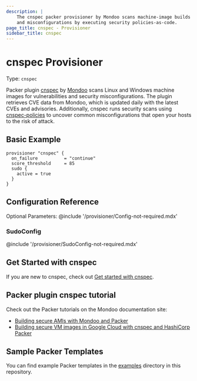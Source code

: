 ```yaml
---
description: |
    The cnspec packer provisioner by Mondoo scans machine-image builds for vulnerabilities
    and misconfigurations by executing security policies-as-code.
page_title: cnspec - Provisioner
sidebar_title: cnspec
---
```


# cnspec Provisioner

Type: `cnspec`

Packer plugin [cnspec](https://github.com/mondoohq/cnspec) by [Mondoo](https://mondoo.com) scans Linux and Windows machine images for vulnerabilities and security misconfigurations. The plugin retrieves CVE data from Mondoo, which is updated daily with the latest CVEs and advisories. Additionally, cnspec runs security scans using [cnspec-policies](https://github.com/mondoohq/cnspec-policies) to uncover common misconfigurations that open your hosts to the risk of attack. 

## Basic Example
```hcl
provisioner "cnspec" {
  on_failure          = "continue"
  score_threshold     = 85
  sudo {
    active = true
  }
}
```

## Configuration Reference

Optional Parameters:
@include '/provisioner/Config-not-required.mdx'

### SudoConfig
@include '/provisioner/SudoConfig-not-required.mdx'

## Get Started with cnspec

If you are new to cnspec, check out [Get started with cnspec](https://mondoo.com/docs/cnspec/).

## Packer plugin cnspec tutorial

Check out the Packer tutorials on the Mondoo documentation site:

- [Building secure AMIs with Mondoo and Packer](https://mondoo.com/docs/cnspec/cnspec-aws/cnspec-aws-packer/) 
- [Building secure VM images in Google Cloud with cnspec and HashiCorp Packer](https://mondoo.com/docs/cnspec/cnspec-gcp/cnspec-gcp-packer/) 

## Sample Packer Templates

You can find example Packer templates in the [examples](https://github.com/mondoohq/packer-plugin-cnspec/tree/main/examples) directory in this repository.
